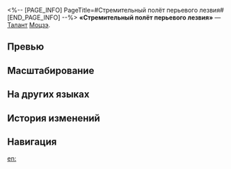 <%-- [PAGE_INFO]
PageTitle=#Стремительный полёт перьевого лезвия#
[END_PAGE_INFO] --%>
{{Навык Инфобокс
|Название         = Стремительный полёт перьевого лезвия
|Изображение      = Навык Стремительный полёт перьевого лезвия.png
|Персонаж         = Моцзэ
|Тип              = Талант
|Тэг              = Одиночная атака
|УронСтойк        = 10
|ЭнергияГен       = 10
|Энергия          = 
|Длительность     = 
|Описание         = Пока на поле боя есть противник со статусом Жертва, Моцзэ переходит в состояние {{Доп эффект|Отсутствие}}.<br />После того как союзник атакует противника со статусом Жертва, Моцзэ наносит этой цели {{Доп эффект|дополнительный электрический урон}}, равный {{Цвет|Выделенный|15%—33%}} от своей силы атаки, и расходует 1 ед. заряда. За каждые 3 ед. заряда, которые расходует Моцзэ, он выполняет 1 {{Доп эффект|бонус-атаку}}, которая наносит цели электрический урон, равный {{Цвет|Выделенный|80%—176%}} от своей силы атаки. Когда заряд опускается до 0, с цели снимается статус Жертва, после чего сбрасывается количество единиц заряда, необходимых для выполнения {{Доп эффект|бонус-атаки}}. {{Доп эффект|Бонус-атака}}, описанная в таланте персонажа, не расходует заряд.
|Свойство1        = 
|Масштабирование1 = 
}}
'''«Стремительный полёт перьевого лезвия»''' — [[Талант]] [[Моцзэ]].

==Превью==
{{Превью
|Файл = Стремительный полёт перьевого лезвия Превью
}}

==Масштабирование==
{{Масштабирование навыка
|15%;16.5%;18%;19.5%;21%;22.5%;24.38%;26.25%;28.13%;30%;31.5%;33%;34.5%;36%;37.5%
|80%;88%;96%;104%;112%;120%;130%;140%;150%;160%;168%;176%;184%;192%;200%
}}

==На других языках==
{{На других языках
|en   = Cascading Featherblade
|zhs  = 伸天卑飞，折翅为芒
|zht  = 伸天卑飛，折翅為芒
|ja   = {{Rubi|翼|つばさ}}を{{Rubi|折|お}}りて{{Rubi|鋒鋩|ほうぼう}}とす
|ko   = 깃을 꺾어 완성한 칼날
|es   = Cascada de puñales plumíferos
|fr   = Assaut des plumes
|ru   = Стремительный полёт перьевого лезвия
|th   = Cascading Featherblade
|vi   = Thu Cánh Tung Đao
|de   = Federstich im Sturzflug
|id   = Cascading Featherblade
|pt   = Cascata de Lâminas Emplumadas
}}

==История изменений==
{{История изменений|3.5}}

==Навигация==
{{Навык Навбокс|Моцзэ}}

[[en:]]